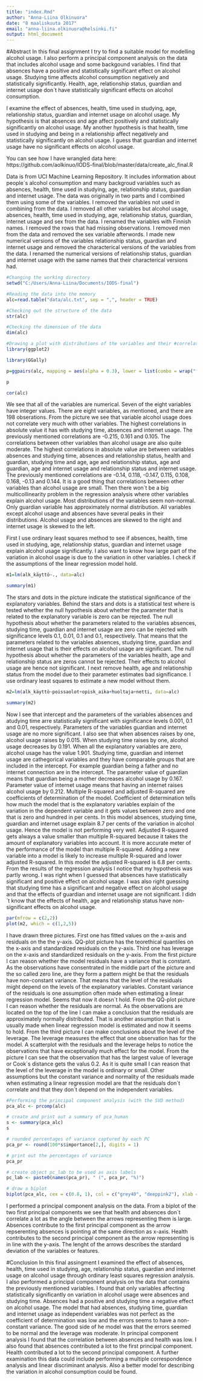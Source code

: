 ```yaml
---
title: "index.Rmd"
author: "Anna-Liina Olkinuora"
date: "8 maaliskuuta 2017"
email: "anna-liina.olkinuora@helsinki.fi"
output: html_document
---
```

#Abstract
In this final assignment I try to find a suitable model for modelling alcohol usage. I also perform a principal component analysis on the data that includes alcohol usage and some backgound variables.
  I find that absences have a positive and statistically significant effect on alcohol usage. Studying time affects alcohol consumption negatively and statistically significantly. Health, age, relationship status, guardian and internet usage don´t have statistically significant effects on alcohol consumption.


I examine the effect of absences, health, time used in studying, age, relationship status, guardian and internet usage on alcohol usage. My hypothesis is that absences and age affect positively and statistically significantly on alcohol usage. My another hypothesis is that health, time used in studying and being in a relationship affect negatively and statistically significantly on alcohol usage. I guess that guardian and internet usage have no significant effects on alcohol usage.

You can see how I have wrangled data here: https://github.com/aolkinuo/IODS-final/blob/master/data/create_alc_final.R

Data is from UCI Machine Learning Repository. It includes information about people´s alcohol consumption and many backgroud variables such as absences, health, time used in studying, age, relationship status, guardian and internet usage. The data was originally in two parts and I combined them using some of the variables. I removed the variables not used in combining from the data.
  I removed all other variables but alcohol usage, absences, health, time used in studying, age, relationship status, guardian, internet usage and sex from the data. I renamed the variables with Finnish names. I removed the rows that had missing observations. I removed men from the data and removed the sex variable afterwords.
  I made new numerical versions of the variables relationship status, guardian and internet usage and removed the characterical versions of the variables from the data. I renamed the numerical versions of relationship status, guardian and internet usage with the same names that their characterical versions had.
  
```r

#Changing the working directory
setwd("C:/Users/Anna-Liina/Documents/IODS-final")

#Reading the data into the memory
alc=read.table("data/alc.txt", sep = ",", header = TRUE)

#Checking out the structure of the data
str(alc)

#Checking the dimension of the data
dim(alc)

#Drawing a plot with distributions of the variables and their #correlations
library(ggplot2)

library(GGally)

p=ggpairs(alc, mapping = aes(alpha = 0.3), lower = list(combo = wrap("facethist", bins = 20)), title="Distributions and correlations")

p

cor(alc)

```
We see that all of the variables are numerical. Seven of the eight variables have integer values. There are eight variables, as mentioned, and there are 198 obserations.
  From the picture we see that variable alcohol usage does not correlate very much with other variables. The highest correlations in absolute value it has with studying time, absences and internet usage. The previously mentioned correlations are -0.215, 0.161 and 0.105. 
    The correlations between other variables than alcohol usage are also quite moderate. The highest correlations in absolute value are between variables absences and studying time, absences and relationship status, health and guardian, studying time and age, age and relationship status, age and guardian, age and internet usage and relationship status and internet usage. The previously mentioned correlations are -0.14, 0.118, -0.147, 0.115, 0.108, 0.168, -0.13 and 0.144. It is a good thing that correlations between other variables than alcohol usage are small. Then there won´t be a big multicollinearity problem in the regression analysis where other variables explain alcohol usage.
  Most distributions of the variables seem non-normal. Only guardian variable has approximately normal distribution. All variables except alcohol usage and absences have several peaks in their distributions. Alcohol usage and absences are skewed to the right and internet usage is skewed to the left.
  
First I use ordinary least squares method to see if absences, health, time used in studying, age, relationship status, guardian and internet usage explain alcohol usage significantly. I also want to know how large part of the variation in alcohol usage is due to the variation in other variables. I check if the assumptions of the linear regression model hold. 

```r
m1=lm(alk_käyttö~., data=alc)

summary(m1)

```

The stars and dots in the picture indicate the statistical significance of the explanatory variables. Behind the stars and dots is a statistical test where is tested whether the null hypothesis about whether the parameter that is related to the explanatory variable is zero can be rejected. 
  The null hypothesis about whether the parameters related to the variables absences, studying time, guardian and internet usage are zero can be rejected with significance levels 0.1, 0.01, 0.1 and 0.1, respectively. That means that the parameters related to the variables absences, studying time, guardian and internet usage that is their effects on alcohol usage are significant. The null hypothesis about whether the parameters of the variables health, age and relationship status are zeros cannot be rejected. Their effects to alcohol usage are hence not significant. 
  I next remove health, age and relationship status from the model due to their parameter estimates bad significance. I use ordinary least squares to estimate a new model without them.
  
```r
m2=lm(alk_käyttö~poissaolot+opisk_aika+huoltaja+netti, data=alc)

summary(m2)
```

Now I see that intercept and the parameters of the variables absences and atudying time arre statistically significant with significance levels 0.001, 0.1 and 0.01, respectively. Parameters of the variables guardian and internet usage are no more significant.
  I also see that when absences raises by one, alcohol usage raises by 0.015. When studying time raises by one, alcohol usage decreases by 0.191. When all the explanatory variables are zero, alcohol usage has the value 1.901. 
  Studying time, guardian and internet usage are cathegorical variables and they have comparable groups that are included in the intercept. For example guardian being a father and no internet connection are in the intercept. The parameter value of guardian means that guardian being a mother decreases alcohol usage by 0.167. Parameter value of internet usage means that having an internet raises alcohol usage by 0.212.
  Multiple R-squared and adjusted R-squared are coefficients of determination of the model. Coefficient of determination tells how much the model that is the explanatory variables explain of the variation in the dependent variable and it gets values between zero and one that is zero and hundred in per cents. In this model absences, studying time, guardian and internet usage explain 8.7 per cents of the variation in alcohol usage. Hence the model is not performing very well.
  Adjusted R-squared gets always a value smaller than multiple R-squared because it takes the amount of explanatory variables into account. It is more accurate meter of the performance of the model than multiple R-squared. Adding a new variable into a model is likely to increase multiple R-squared and lower adjusted R-squared.
In this model the adjusted R-squared is 6.8 per cents.
  From the results of the regression analysis I notice that my hypothesis was partly wrong. I was right when I guessed that absences have statistically significant and positive effect on alcohol usage. I was also right guessing that studying time has a significant and negative effect on alcohol usage and that the effects of guardian and internet usage are not significant. I didn´t know that the effects of health, age and relationship status have non-significant effects on alcohol usage.
```r

par(mfrow = c(2,2))
plot(m2, which = c(1,2,5))

```

I have drawn three pictures. First one has fitted values on the x-axis and residuals on the the y-axis. QQ-plot picture has the teorethical quantiles on the x-axis and standardized residuals on the y-axis. Third one has leverage on the x-axis and standardized residuals on the y-axis. 
  From the first picture I can reason whether the model residuals have a variance that is constant. As the observations have consentrated in the middle part of the picture and the so called zero line, are they form a pattern might be that the residuals have non-constant variance. That means that the level of the residuals might depend on the levels of the explanatory variables. Constant variance of the residuals is one assumption often made when estimating a linear regression model. Seems that now it doesn´t hold.
  From the QQ-plot picture I can reason whether the residuals are normal. As the observations are located on the top of the line I can make a conclusion that the residuals are approximately normally distributed. That is another assumption that is usually made when linear regression model is estimated and now it seems to hold.
  From the third picture I can make conclusions about the level of the leverage. The leverage measures the effect that one observation has for the model. A scatterplot with the residuals and the leverage helps to notice the observations that have exceptionally much effect for the model. From the picture I can see that the observation that has the largest value of leverage or Cook´s distance gets the valus 0.2. As it is quite small I can reason that the level of the leverage in the model is ordinary or small.
  Other assumptions but the constant variance and normality of the residuals made when estimating a linear regression model are that the residuals don´t correlate and that they don´t depend on the independent variables.

```r
#Performing the principal component analysis (with the SVD method)
pca_alc <- prcomp(alc)

# create and print out a summary of pca_human
s <- summary(pca_alc)
s

# rounded percentages of variance captured by each PC
pca_pr <- round(100*s$importance[2,], digits = 1) 

# print out the percentages of variance
pca_pr

# create object pc_lab to be used as axis labels
pc_lab <- paste0(names(pca_pr), " (", pca_pr, "%)")

# draw a biplot
biplot(pca_alc, cex = c(0.8, 1), col = c("grey40", "deeppink2"), xlab = pc_lab[1], ylab = pc_lab[2], sub="Absences contribute to PC1 and health to PC2")


```
I performed a principal component analysis on the data. From a biplot of the two first principal components we see that health and absences don´t correlate a lot as the angle between the arrows representing them is large. Absences contribute to the first principal component as the arrow repserenting absences is pointing at the same direction as x-axis. Health contributes to the second principal component as the arrow representing is in line with the y-axis. The lenght of the arrows describes the stardard deviation of the variables or features.

#Conclusion
In this final assingment I examined the effect of absences, health, time used in studying, age, relationship status, guardian and internet usage on alcohol usage through ordinary least squares regression analysis. I also performed a principal component analysis on the data that contains the previously mentioned variables.
  I found that only variables affecting statistically significantly on variation in alcohol usage were absences and studying time. Absences had a positive and studying time a negative effect on alcohol usage. The model that had absences, studying time, guardian and internet usage as independent variables was not perfect as the coefficient of determination was low and the errors seems to have a non-constant variance. The good side of he model was that the errors seemed to be normal and the leverage was moderate.
  In principal component analysis I found that the correlation between absences and health was low. I also found that absences contributed a lot to the first principal component. Health contributed a lot to the second principal component.
  A further examination this data could include performing a multiple correspondence analysis and linear discriminant analysis. Also a better model for describing the variation in alcohol consumption could be found.

  